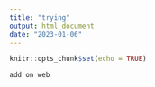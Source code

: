 ```yaml
---
title: "trying"
output: html_document
date: "2023-01-06"
---
```


```r
knitr::opts_chunk$set(echo = TRUE)
```



```r
add on web

```

